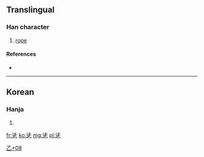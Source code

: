 ==Translingual==

===Han character===
{{Han char|rn=5|rad=乙|as=08|sn=9|four=|canj=水土弓 (EGN)}}

# [[rope]]

====References====
* {{Han ref|kx=0084.241|dj=0171.340|hdz=10056.051|uh=4E7C|ud=20092}}

----

==Korean==

===Hanja===
{{ko-hanja|hangeul=[[줄]]|rv=jul|mr=chul}}

# {{defn|Korean|sort=乙08}}

[[Category:Korean-only CJKV Characters|乙+08]]

[[fr:乼]]
[[ko:乼]]
[[mg:乼]]
[[pl:乼]]